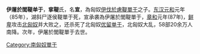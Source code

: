 {{unreferenced|time=2012-2-17}}
{{noteTA
|G1=people
|1=zh-hans:单于; zh-hant:單于; 单于=>zh-hant:單于;
}}
'''伊屠於閭鞮单于'''，'''挛鞮'''氏，名'''宣'''，為匈奴[[伊伐於慮鞮單于|伊伐於慮鞮單于]]之子。[[东汉|东汉]][[元和_(东汉)|元和]]元年（85年），湖斜尸逐侯鞮單于死，宣承袭為伊屠於閭鞮單于，[[章和_(东汉)|章和]]元年(87年)，[[鲜卑|鲜卑]]攻击[[北匈奴|北匈奴]]并大败之，还杀死了北匈奴[[优留单于|优留单于]]，北匈奴大乱，58部20余万人南降。次年，伊屠於閭鞮單于去世。

{{start box}}
{{s-before|堂兄[[湖斜尸逐侯鞮單于|湖斜尸逐侯鞮單于]]}}
{{s-title|[[南匈奴|南匈奴]][[單于|單于]]|85年─88年}}
{{s-after|堂弟[[屯屠何|休兰尸逐侯鞮单于]]}}
{{end box}}

{{匈奴單于}}

[[Category:南匈奴單于|Category:南匈奴單于]]